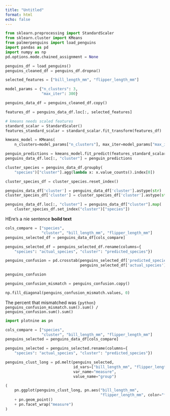 ```yaml
---
title: "Untitled"
format: html
echo: false
---
```



```python
from sklearn.preprocessing import StandardScaler
from sklearn.cluster import KMeans
from palmerpenguins import load_penguins
import pandas as pd
import numpy as np
pd.options.mode.chained_assignment = None

penguins_df = load_penguins()
penguins_cleaned_df = penguins_df.dropna()
```


```python


selected_features = ["bill_length_mm", "flipper_length_mm"]

model_params = {"n_clusters": 3,
                "max_iter": 300}

penguins_data_df = penguins_cleaned_df.copy()

features_df = penguins_data_df.loc[:, selected_features]
```

```python
# kmeans needs scaled features
standard_scalar = StandardScaler()
features_standard_scalar = standard_scalar.fit_transform(features_df)

kmeans_model = KMeans(
    n_clusters=model_params["n_clusters"], max_iter=model_params["max_iter"])

penguin_predictions = kmeans_model.fit_predict(features_standard_scalar)
penguins_data_df.loc[:, "cluster"] = penguin_predictions
```


```python
cluster_species = penguins_data_df.groupby(
    "species")["cluster"].agg(lambda x: x.value_counts().index[0])

cluster_species_df = cluster_species.reset_index()

penguins_data_df['cluster'] = penguins_data_df['cluster'].astype(str)
cluster_species_df['cluster'] = cluster_species_df['cluster'].astype(str)

penguins_data_df.loc[:, "cluster"] = penguins_data_df["cluster"].map(
    cluster_species_df.set_index("cluster")["species"])
```

HEre's a nie sentence **boild text**

```python
cols_compare = ["species",
                "cluster", "bill_length_mm", "flipper_length_mm"]
penguins_selected_df = penguins_data_df[cols_compare]

penguins_selected_df = penguins_selected_df.rename(columns={
    "species": "actual_species", "cluster": "predicted_species"})
```


```python
penguins_confusion = pd.crosstab(penguins_selected_df['predicted_species'],
                                 penguins_selected_df['actual_species'])

penguins_confusion
```


```python


penguins_confusion_mismatch = penguins_confusion.copy()

np.fill_diagonal(penguins_confusion_mismatch.values, 0)

```

The percent that mismatched was `{python} penguins_confusion_mismatch.sum().sum() / penguins_confusion.sum().sum()`



```python
import plotnine as pn

cols_compare = ["species",
                "cluster", "bill_length_mm", "flipper_length_mm"]
penguins_selected = penguins_data_df[cols_compare]

penguins_selected = penguins_selected.rename(columns={
    "species": "actual_species", "cluster": "predicted_species"})

penguins_clust_long = pd.melt(penguins_selected,
                              id_vars=["bill_length_mm", "flipper_length_mm"],
                              var_name="measure",
                              value_name="group")

(
    pn.ggplot(penguins_clust_long, pn.aes("bill_length_mm",
                                          "flipper_length_mm", color="factor(group)"))
    + pn.geom_point()
    + pn.facet_wrap("measure")
)
```